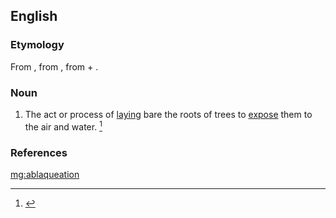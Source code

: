 ==English==

===Etymology===
From {{etyl|la|en}} {{term|ablaqueatio|ablaqueātiō|the process or act of digging or loosening the soil around the roots of a tree|lang=la}}, from {{term|ablaqueo|ablaqueō|disentangle|lang=la}}, from {{term|ab||from, away from|lang=la}} + {{term|laqueo|laqueō|entangle, ensnare|lang=la}}.

===Noun===
{{en-noun|-}}

# {{obsolete}} The act or process of [[laying]] bare the roots of trees to [[expose]] them to the air and water. {{defdate|First attested around 1350 to 1470.}}<ref name=SOED>{{reference-book | last =| first = | authorlink =  | coauthors =  | editor =Brown, Lesley  | others =  | title = The Shorter Oxford English Dictionary | origdate =  | origyear = 1933| origmonth =  | url =  | format =  | accessdate =  | accessyear =  | accessmonth =  | edition = 5th | date =  | year =2003| month =  | publisher =Oxford University Press  | location =Oxford, UK | language =  | id =  | doi = | isbn =978-0-19-860575-7 | lccn = | ol = | pages =5| chapter =  | chapterurl =  | quote =}}</ref>

===References===
<references/>
[[mg:ablaqueation]]